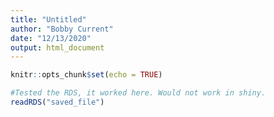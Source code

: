 ```yaml
---
title: "Untitled"
author: "Bobby Current"
date: "12/13/2020"
output: html_document
---
```


```r
knitr::opts_chunk$set(echo = TRUE)
```

```r
#Tested the RDS, it worked here. Would not work in shiny.
readRDS("saved_file")


```

